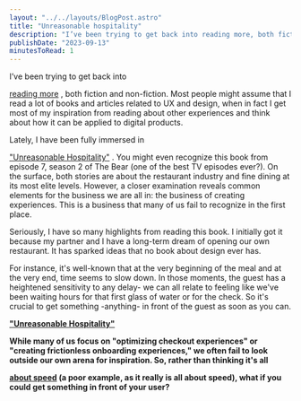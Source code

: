 ```yaml
---
layout: "../../layouts/BlogPost.astro"
title: "Unreasonable hospitality"
description: "I’ve been trying to get back into reading more, both fiction and non-fiction. Most people might assume that I read a lot of books and articles related to UX and design, when in fact I get most of my inspiration from reading about other experiences and think about how it can be applied to digital products.\n\n\nLately, I have been fully immersed in \"Unreasonable Hospitality\". You might even recognize this book from episode 7, season 2 of The Bear (one of the best TV episodes ever?). On the surface, "
publishDate: "2023-09-13"
minutesToRead: 1
---
```


<p>I’ve been trying to get back into </p>
<a href="https://www.antonsten.com/teams/">reading more</a>
 , both fiction and non-fiction. Most people might assume that I read a lot of books and articles related to UX and design, when in fact I get most of my inspiration from reading about other experiences and think about how it can be applied to digital products.</p>
<p>Lately, I have been fully immersed in </p>
<a href="https://literal.club/book/will-guidara-unreasonable-hospitality-hnvnh?ref="antonsten".com">"Unreasonable Hospitality"</a>
 . You might even recognize this book from episode 7, season 2 of The Bear (one of the best TV episodes ever?). On the surface, both stories are about the restaurant industry and fine dining at its most elite levels. However, a closer examination reveals common elements for the business we are all in: the business of creating experiences. This is a business that many of us fail to recognize in the first place.</p>
<p>Seriously, I have so many highlights from reading this book. I initially got it because my partner and I have a long-term dream of opening our own restaurant. It has sparked ideas that no book about design ever has.</p>
<div class="blockquote">
</div>
<div>
<p>For instance, it's well-known that at the very beginning of the meal and at the very end, time seems to slow down. In those moments, the guest has a heightened sensitivity to any delay- we can all relate to feeling like we've been waiting hours for that first glass of water or for the check. So it's crucial to get something -anything- in front of the guest as soon as you can. </p>
<strong>
<a href="https://literal.club/book/will-guidara-unreasonable-hospitality-hnvnh?ref="antonsten".com">"Unreasonable Hospitality" </a>
</div>
<p>While many of us focus on "optimizing checkout experiences" or "creating frictionless onboarding experiences," we often fail to look outside our own arena for inspiration. So, rather than thinking it's all </p>
<a href="https://www.antonsten.com/secret-feature/">about speed</a>
 (a poor example, as it really is all about speed), what if you could get something in front of your user?</p>
